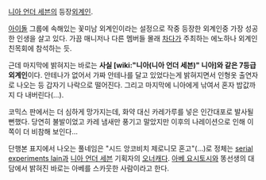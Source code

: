 [[니아 언더 세븐]]의 등장[[외계인]].

[[아이돌]] 그룹에 속해있는 꽃미남 외계인이라는 설정으로 작중 등장한 외계인중 가장 성공한 인생을 살고 있다. 가끔 매니저나 다른 멤버들 몰래 [[차다]]가 주최하는 에노하나 외계인 친목회에 참석하는 듯.

근데 마지막에 밝혀지는 바로는 '''사실 [wiki:"니아(니아 언더 세븐)" 니아]와 같은 7등급 외계인'''이다. 안테나가 없어서 가짜 안테나를 달고 있었다는게 밝혀지면서 인형옷 출연자로 나오는 등 갑자기 나락으로 떨어진다. 그리고 마지막에 니아에게 낚여서 혼자 밥값까지 다 내버린다(...).

코믹스 판에서는 더 심하게 망가지는데, 화약 대신 카레가루를 넣은 인간대포로 발사될 뻔했다. 당연히 불발이었고 카레 냄새만 풍기고 말았지만 이후의 나레이션으로 인해 이쪽이 더 비참해 보인다...


단행본 표지에서 나오는 풀네임은 "시드 앙코비치 제로니모 혼고"(...)로 정체는 [[serial experiments lain]]과 [[니아 언더 세븐]] 기획자의 [[오너캐]]다. [[아베 요시토시]]와 똥선생의 대담에서 밝혀진 바로는 아베를 스카웃한 사람이라고 한다.
